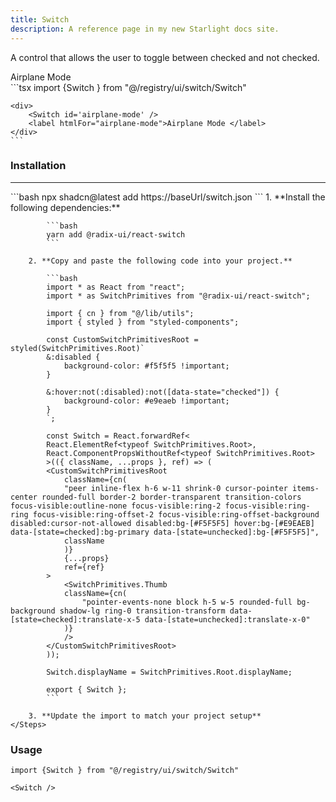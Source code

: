 ```yaml
---
title: Switch
description: A reference page in my new Starlight docs site.
---
```



A control that allows the user to toggle between checked and not checked.

<Tabs syncKey="tab">
  <TabItem label="Preview">
    <Card>
        <div className='flex justify-center items-center min-h-48'>
            <div>
                <Switch id='airplane-mode' /> 
                <label htmlFor="airplane-mode">Airplane Mode </label>
            </div>
        </div>
    </Card>
  </TabItem>
  <TabItem label="Code">
    ```tsx
    import {Switch } from "@/registry/ui/switch/Switch"
         
    <div>
        <Switch id='airplane-mode' /> 
        <label htmlFor="airplane-mode">Airplane Mode </label>
    </div>
    ```
  </TabItem>
</Tabs>

### Installation

<hr />

<Tabs>
  <TabItem label="CLI">
    ```bash
    npx shadcn@latest add https://baseUrl/switch.json
    ```
  </TabItem>
  <TabItem label="Manual">      
    <Steps>
         1. **Install the following dependencies:**

            ```bash
            yarn add @radix-ui/react-switch
            ```

        2. **Copy and paste the following code into your project.**

            ```bash
            import * as React from "react";
            import * as SwitchPrimitives from "@radix-ui/react-switch";

            import { cn } from "@/lib/utils";
            import { styled } from "styled-components";

            const CustomSwitchPrimitivesRoot = styled(SwitchPrimitives.Root)`
            &:disabled {
                background-color: #f5f5f5 !important;
            }

            &:hover:not(:disabled):not([data-state="checked"]) {
                background-color: #e9eaeb !important;
            }
            `;

            const Switch = React.forwardRef<
            React.ElementRef<typeof SwitchPrimitives.Root>,
            React.ComponentPropsWithoutRef<typeof SwitchPrimitives.Root>
            >(({ className, ...props }, ref) => (
            <CustomSwitchPrimitivesRoot
                className={cn(
                "peer inline-flex h-6 w-11 shrink-0 cursor-pointer items-center rounded-full border-2 border-transparent transition-colors focus-visible:outline-none focus-visible:ring-2 focus-visible:ring-ring focus-visible:ring-offset-2 focus-visible:ring-offset-background disabled:cursor-not-allowed disabled:bg-[#F5F5F5] hover:bg-[#E9EAEB] data-[state=checked]:bg-primary data-[state=unchecked]:bg-[#F5F5F5]",
                className
                )}
                {...props}
                ref={ref}
            >
                <SwitchPrimitives.Thumb
                className={cn(
                    "pointer-events-none block h-5 w-5 rounded-full bg-background shadow-lg ring-0 transition-transform data-[state=checked]:translate-x-5 data-[state=unchecked]:translate-x-0"
                )}
                />
            </CustomSwitchPrimitivesRoot>
            ));

            Switch.displayName = SwitchPrimitives.Root.displayName;

            export { Switch };
            ```

        3. **Update the import to match your project setup**
    </Steps>
  </TabItem>
</Tabs>

### Usage

```tsx
import {Switch } from "@/registry/ui/switch/Switch"
```

```tsx
<Switch />
```
